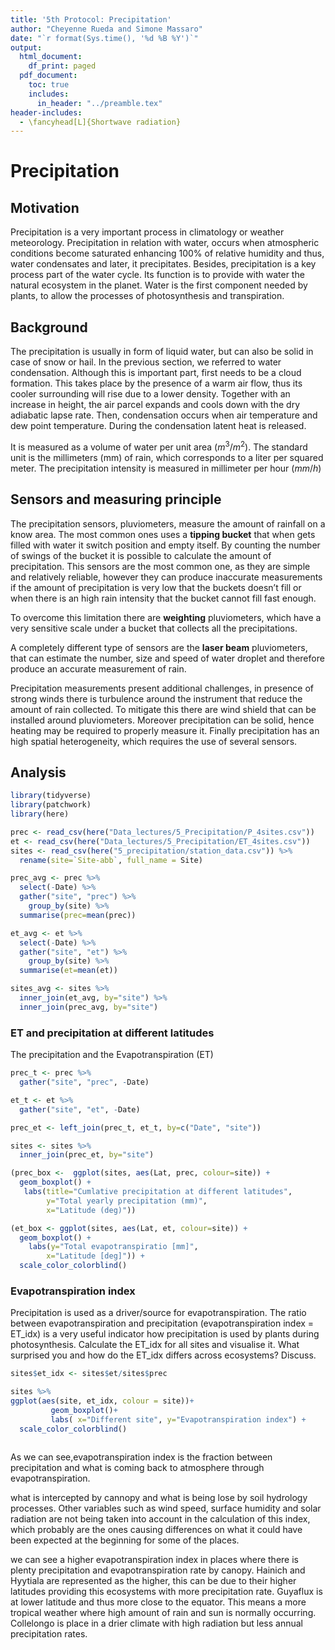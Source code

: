 ```yaml
---
title: '5th Protocol: Precipitation'
author: "Cheyenne Rueda and Simone Massaro"
date: "`r format(Sys.time(), '%d %B %Y')`"
output:
  html_document:
    df_print: paged
  pdf_document:
    toc: true
    includes:
      in_header: "../preamble.tex"
header-includes:
  - \fancyhead[L]{Shortwave radiation}
---
```


\newpage
\newpage

# Precipitation

## Motivation

Precipitation is a very important process in climatology or weather meteorology. Precipitation in relation with water, occurs when atmospheric conditions become saturated enhancing 100% of relative humidity and thus, water condensates and later, it precipitates. Besides, precipitation is a key process part of the water cycle. Its function is to provide with water the natural ecosystem in the planet. Water is the first component needed by plants, to allow the processes of photosynthesis and transpiration.


## Background

The precipitation is usually in form of liquid water, but can also be solid in case of snow or hail. In the previous section, we referred to water condensation. Although this is important part, first needs to be a cloud formation. This takes place by the presence of a warm air flow, thus its cooler surrounding will rise due to a lower density. Together with an increase in height, the air parcel expands and cools down with the dry adiabatic lapse rate. Then, condensation occurs when air temperature and dew point temperature. During the condensation latent heat is released.

It is measured as a volume of water per unit area ($m^3/m^2$). The standard unit is the millimeters (mm) of rain, which corresponds to a liter per squared meter.
The precipitation intensity is measured in millimeter per hour ($mm/h$)

## Sensors and measuring principle

The precipitation sensors, pluviometers, measure the amount of rainfall on a know area.
The most common ones uses a **tipping bucket** that when gets filled with water it switch position and empty itself. By counting the number of swings of the bucket it is possible to calculate the amount of precipitation.
This sensors are the most common one, as they are simple and relatively reliable, however they can produce inaccurate measurements if the amount of precipitation is very low that the buckets doesn't fill or when there is an high rain intensity that the bucket cannot fill fast enough.

To overcome this limitation there are **weighting** pluviometers, which have a very sensitive scale under a bucket that collects all the precipitations.

A completely different type of sensors are the **laser beam** pluviometers, that can estimate the number, size and speed of water droplet and therefore produce an accurate measurement of rain.


Precipitation measurements present additional challenges, in presence of strong winds there is turbulence around the instrument that reduce the amount of rain collected. To mitigate this there are wind shield that can be installed around pluviometers.
Moreover precipitation can be solid, hence heating may be required to properly measure it. Finally precipitation has an high spatial heterogeneity, which requires the use of several sensors.


\newpage

## Analysis
```r
library(tidyverse)
library(patchwork)
library(here)
```
```r
prec <- read_csv(here("Data_lectures/5_Precipitation/P_4sites.csv"))
et <- read_csv(here("Data_lectures/5_Precipitation/ET_4sites.csv"))
sites <- read_csv(here("5_precipitation/station_data.csv")) %>%
  rename(site=`Site-abb`, full_name = Site)
```
```r
prec_avg <- prec %>%
  select(-Date) %>%
  gather("site", "prec") %>%
    group_by(site) %>%
  summarise(prec=mean(prec))

et_avg <- et %>%
  select(-Date) %>%
  gather("site", "et") %>%
    group_by(site) %>%
  summarise(et=mean(et))

sites_avg <- sites %>%
  inner_join(et_avg, by="site") %>%
  inner_join(prec_avg, by="site")
```

### ET and precipitation at different latitudes

The precipitation and the Evapotranspiration (ET)

```r
prec_t <- prec %>%
  gather("site", "prec", -Date)

et_t <- et %>%
  gather("site", "et", -Date) 

prec_et <- left_join(prec_t, et_t, by=c("Date", "site"))

sites <- sites %>%
  inner_join(prec_et, by="site") 
```




```r
(prec_box <-  ggplot(sites, aes(Lat, prec, colour=site)) +
  geom_boxplot() +
   labs(title="Cumlative precipitation at different latitudes",
        y="Total yearly precipitation (mm)",
        x="Latitude (deg)"))
```

\newpage

```r
(et_box <- ggplot(sites, aes(Lat, et, colour=site)) +
  geom_boxplot() +
    labs(y="Total evapotranspiratio [mm]",
        x="Latitude [deg]")) +
  scale_color_colorblind()
```

### Evapotranspiration index

Precipitation is used as a driver/source for evapotranspiration. The ratio between
evapotranspiration and precipitation (evapotranspiration index = ET_idx) is a very useful indicator
how precipitation is used by plants during photosynthesis. Calculate the ET_idx for all sites and
visualise it. What surprised you and how do the ET_idx differs across ecosystems? Discuss.


```r
sites$et_idx <- sites$et/sites$prec

sites %>% 
ggplot(aes(site, et_idx, colour = site))+
         geom_boxplot()+
         labs( x="Different site", y="Evapotranspiration index") +
  scale_color_colorblind()
        
```

As we can see,evapotranspiration index is the fraction between precipitation and what is coming back to atmosphere through evapotranspiration. 

what is intercepted by cannopy and what is being lose by soil hydrology processes. Other variables such as wind speed, surface humidity and solar radiation are not being taken into account in the calculation of this index, which probably are the ones causing differences on what it could have been expected at the beginning for some of the places. 

we can see a higher evapotranspiration index in places where there is plenty precipitation and evapotranspiration rate by canopy. Hainich and Hyytiala are represented as the higher, this can be due to their higher latitudes providing this ecosystems with more precipitation rate. Guyaflux is at lower latitude and thus more close to the equator. This means a more tropical weather where high amount of rain and sun is normally occurring. Collelongo is place in a drier climate with high radiation but less annual precipitation rates. 





